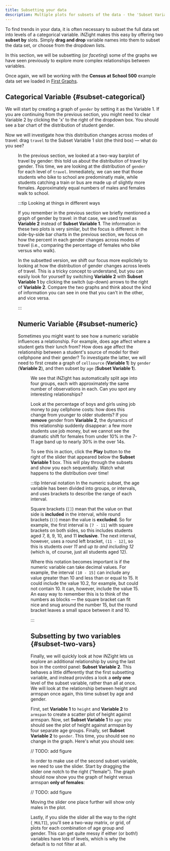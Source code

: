 ```yaml
---
title: Subsetting your data
description: Multiple plots for subsets of the data - the 'Subset Variable 1' and 'Subset Variable 2' boxes
---
```


To find trends in your data, it is often necessary to subset the full data set into levels of a categorical variable. iNZight makes this easy by offering two **subset by** slots. Simply **drag and drop** variable names into them to subset the data set, or choose from the dropdown lists.

In this section, we will be subsetting (or _faceting_) some of the graphs we have seen previously to explore more complex relationships between variables.

Once again, we will be working with the **Census at School 500** example data set we loaded in [First Graphs](../01-load-data/).

## Categorical Variable {#subset-categorical}

We will start by creating a graph of `gender` by setting it as the Variable 1. If you are continuing from the previous section, you might need to clear Variable 2 by clicking the 'x' to the right of the dropdown box. You should see a bar chart of the distribution of student gender.

Now we will investigate how this distribution changes across modes of travel: drag `travel` to the Subset Variable 1 slot (the third box) &mdash; what do you see?


<Figure
  src={{ desktop: f1, lite: f1l }}
  caption="A plot of gender subset by travel"
  width="800"
/>

In the previous section, we looked at a two-way barplot of travel by gender: this told us about the distribution of travel by gender. This time, we are looking at the distribution of `gender` for each level of `travel`. Immediately, we can see that those students who bike to school are predominatly male, while students catching a train or bus are made up of slightly more females. Approximately equal numbers of males and females walk to school.

:::tip Looking at things in different ways

If you remember in the previous section we briefly mentioned a graph of gender by travel: in that case, we used travel as **Variable 2** instead of **Subset Variable 1**. The information in these two plots is very similar, but the focus is different: in the side-by-side bar charts in the previous section, we focus on how the percent in each gender changes across modes of travel (i.e., comparing the percentage of females who bike versus who walk).

In the subsetted version, we shift our focus more explicitely to looking at how the distribution of gender changes across levels of travel. This is a tricky concept to understand, but you can easily look for yourself by switching **Variable 2** with **Subset Variable 1** by clicking the switch (up-down) arrows to the right of **Variable 2**. Compare the two graphs and think about the kind of information you can see in one that you can't in the other, and vice versa.

:::

## Numeric Variable {#subset-numeric}

Sometimes you might want to see how a numeric variable influences a relationship. For example, does age affect where a student gets their lunch from? How does age affect the relationship between a student's source of model for their cellphpone and their gender? To investigate the latter, we will need to first create a graph of `cellsource` (**Variable 1**) by `gender` (**Variable 2**), and then subset by `age` (**Subset Variable 1**).

<Figure
  src={{
    desktop: require("./inzight_cas_cellsource_gender_subset_age.png").default,
    lite: require("./inzight_cas_cellsource_gender_subset_age.png").default,
  }}
  caption="A plot of cellsource by gender, subset by age"
  width="800"
/>

We see that iNZight has automatically split age into four groups, each with approximately the same number of observations in each. Can you spot any interesting relationships?

Look at the percentage of boys and girls using job money to pay cellphone costs: how does this change from younger to older students? If you **remove** gender from **Variable 2**, the dynamics of this relationship suddenly disappear: a few more students use job money, but we cannot see the dramatic shift for females from under 10% in the 7-11 age band up to nearly 30% in the over 14s.

To see this in action, click the **Play** button to the right of the slider that appeared below the **Subset Variable 1** box. This will play through the subsets and show you each sequentially. Watch what happens to the distribution over time!

:::tip Interval notation
In the numeric subset, the age variable has been divided into groups, or intervals, and uses brackets to describe the range of each interval.

Square brackets (`[]`) mean that the value on that side is **included** in the interval, while round brackets (`()`) mean the value is **excluded**. So for example, the first interval is `[7 - 11]` with square brackets on both sides, so this includes students aged 7, 8, 9, 10, and 11 **inclusive**. The next interval, however, uses a round left bracket, `(11 - 12]`, so this is students _over 11_ and _up to and including 12_ (which is, of course, just all students aged 12).

Where this notation becomes important is if the numeric variable can take decimal values. For example, the interval `(10 - 15]` can include any value greater than 10 and less than or equal to 15. It could include the value 10.2, for example, but could not contain 10. It can, however, include the value 15. An easy way to remember this is to think of the numbers as blocks &mdash; the square bracket can fit nice and snug around the number 15, but the round bracket leaves a small space between it and 10.

:::

## Subsetting by two variables {#subset-two-vars}

Finally, we will quickly look at how iNZight lets us explore an additional relationship by using the last box in the control panel: **Subset Variable 2**. This behaves a little differently that the first subsetting variable, and instead provides a look a **only one** level of the subset variable, rather than all at once. We will look at the relationship between height and armspan once again,
this time subset by age and gender.

First, set **Variable 1** to `height` and **Variable 2** to `armspan` to create a scatter plot of height against armspan. Now, set **Subset Variable 1** to `age`: you should see the plot of height against armspan by four separate age groups. Finally, set **Subset Variable 2** to `gender`. This time, you should see no change in the graph. Here's what you should see:

// TODO: add figure

In order to make use of the second subset variable, we need to use the slider. Start by dragging the slider one notch to the right ("female"). The graph should now show you the graph of height versus armspan **only of females**:

// TODO: add figure

Moving the slider one place further will show only males in the plot.

Lastly, if you slide the slider all the way to the right (`_MULTI`), you'll see a two-way matrix, or grid, of plots for each combination of age group and gender. This can get quite messy if either (or both!) variables have lots of levels, which is why the default is to not filter at all.
